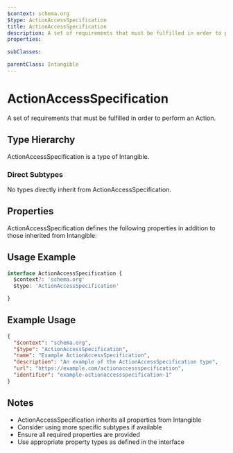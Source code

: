 ```yaml
---
$context: schema.org
$type: ActionAccessSpecification
title: ActionAccessSpecification
description: A set of requirements that must be fulfilled in order to perform an Action.
properties:

subClasses:

parentClass: Intangible
---
```


# ActionAccessSpecification

A set of requirements that must be fulfilled in order to perform an Action.

## Type Hierarchy

ActionAccessSpecification is a type of Intangible.

### Direct Subtypes

No types directly inherit from ActionAccessSpecification.

## Properties

ActionAccessSpecification defines the following properties in addition to those inherited from Intangible:



## Usage Example

```typescript
interface ActionAccessSpecification {
  $context?: 'schema.org'
  $type: 'ActionAccessSpecification'

}
```

## Example Usage

```json
{
  "$context": "schema.org",
  "$type": "ActionAccessSpecification",
  "name": "Example ActionAccessSpecification",
  "description": "An example of the ActionAccessSpecification type",
  "url": "https://example.com/actionaccessspecification",
  "identifier": "example-actionaccessspecification-1"
}
```

## Notes

- ActionAccessSpecification inherits all properties from Intangible
- Consider using more specific subtypes if available
- Ensure all required properties are provided
- Use appropriate property types as defined in the interface
